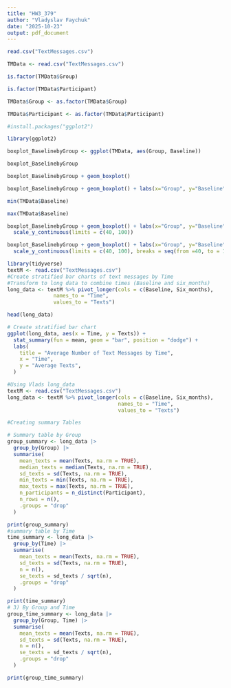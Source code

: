 ```yaml
---
title: "HW3_379"
author: "Vladyslav Faychuk"
date: "2025-10-23"
output: pdf_document
---
```


```r

read.csv("TextMessages.csv")

TMData <- read.csv("TextMessages.csv")

is.factor(TMData$Group)

is.factor(TMData$Participant)

TMData$Group <- as.factor(TMData$Group)

TMData$Participant <- as.factor(TMData$Participant)

#install.packages("ggplot2")

library(ggplot2)

boxplot_BaselinebyGroup <- ggplot(TMData, aes(Group, Baseline))

boxplot_BaselinebyGroup

boxplot_BaselinebyGroup + geom_boxplot()

boxplot_BaselinebyGroup + geom_boxplot() + labs(x="Group", y="Baseline")

min(TMData$Baseline)

max(TMData$Baseline)

boxplot_BaselinebyGroup + geom_boxplot() + labs(x="Group", y="Baseline") + 
  scale_y_continuous(limits = c(40, 100))

boxplot_BaselinebyGroup + geom_boxplot() + labs(x="Group", y="Baseline") + 
  scale_y_continuous(limits = c(40, 100), breaks = seq(from =40, to = 100, by = 5))

```


```r
library(tidyverse)
textM <- read.csv("TextMessages.csv")
#Create stratified bar charts of text messages by Time
#Transform to long data to combine times (Baseline and six_months)
long_data <- textM %>% pivot_longer(cols = c(Baseline, Six_months),
               names_to = "Time",
               values_to = "Texts")

head(long_data)

# Create stratified bar chart
ggplot(long_data, aes(x = Time, y = Texts)) +
  stat_summary(fun = mean, geom = "bar", position = "dodge") +
  labs(
    title = "Average Number of Text Messages by Time",
    x = "Time",
    y = "Average Texts",
  ) 
```

```r
#Using Vlads long_data
textM <- read.csv("TextMessages.csv")
long_data <- textM %>% pivot_longer(cols = c(Baseline, Six_months),
                                    names_to = "Time",
                                    values_to = "Texts")

#Creating summary Tables

# Summary table by Group
group_summary <- long_data |>
  group_by(Group) |>
  summarise(
    mean_texts = mean(Texts, na.rm = TRUE),
    median_texts = median(Texts, na.rm = TRUE),
    sd_texts = sd(Texts, na.rm = TRUE),
    min_texts = min(Texts, na.rm = TRUE),
    max_texts = max(Texts, na.rm = TRUE),
    n_participants = n_distinct(Participant),
    n_rows = n(),
    .groups = "drop"
  )

print(group_summary)
#summary table by Time
time_summary <- long_data |>
  group_by(Time) |>
  summarise(
    mean_texts = mean(Texts, na.rm = TRUE),
    sd_texts = sd(Texts, na.rm = TRUE),
    n = n(),
    se_texts = sd_texts / sqrt(n),
    .groups = "drop"
  )

print(time_summary)
# 3) By Group and Time
group_time_summary <- long_data |>
  group_by(Group, Time) |>
  summarise(
    mean_texts = mean(Texts, na.rm = TRUE),
    sd_texts = sd(Texts, na.rm = TRUE),
    n = n(),
    se_texts = sd_texts / sqrt(n),
    .groups = "drop"
  )

print(group_time_summary)
```
